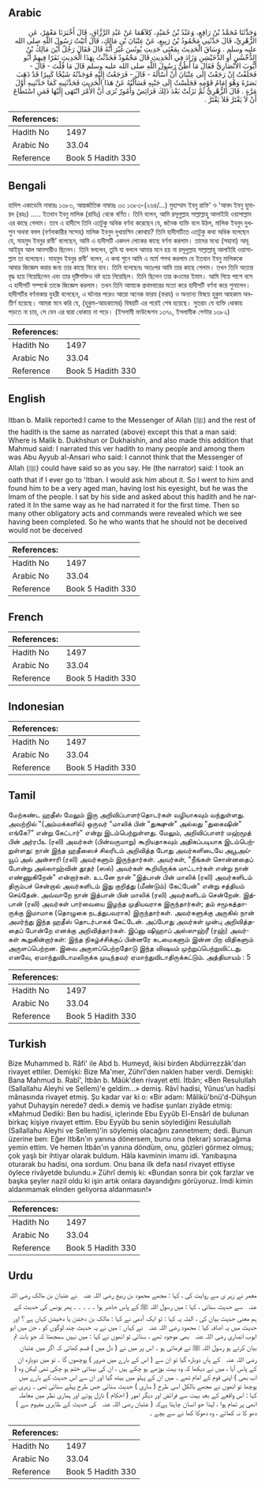 ## Arabic


<div dir="rtl" lang="ar" style={{fontSize:'larger',backgroundColor:'#f8f9fa',padding:20}}>
وَحَدَّثَنَا مُحَمَّدُ بْنُ رَافِعٍ، وَعَبْدُ بْنُ حُمَيْدٍ، كِلاَهُمَا عَنْ عَبْدِ الرَّزَّاقِ، قَالَ أَخْبَرَنَا مَعْمَرٌ، عَنِ الزُّهْرِيِّ، قَالَ حَدَّثَنِي مَحْمُودُ بْنُ رَبِيعٍ، عَنْ عِتْبَانَ بْنِ مَالِكٍ، قَالَ أَتَيْتُ رَسُولَ اللَّهِ صلى الله عليه وسلم ‏.‏ وَسَاقَ الْحَدِيثَ بِمَعْنَى حَدِيثِ يُونُسَ غَيْرَ أَنَّهُ قَالَ فَقَالَ رَجُلٌ أَيْنَ مَالِكُ بْنُ الدُّخْشُنِ أَوِ الدُّخَيْشِنِ وَزَادَ فِي الْحَدِيثِ قَالَ مَحْمُودٌ فَحَدَّثْتُ بِهَذَا الْحَدِيثِ نَفَرًا فِيهِمْ أَبُو أَيُّوبَ الأَنْصَارِيُّ فَقَالَ مَا أَظُنُّ رَسُولَ اللَّهِ صلى الله عليه وسلم قَالَ مَا قُلْتَ - قَالَ - فَحَلَفْتُ إِنْ رَجَعْتُ إِلَى عِتْبَانَ أَنْ أَسْأَلَهُ - قَالَ - فَرَجَعْتُ إِلَيْهِ فَوَجَدْتُهُ شَيْخًا كَبِيرًا قَدْ ذَهَبَ بَصَرُهُ وَهُوَ إِمَامُ قَوْمِهِ فَجَلَسْتُ إِلَى جَنْبِهِ فَسَأَلْتُهُ عَنْ هَذَا الْحَدِيثِ فَحَدَّثَنِيهِ كَمَا حَدَّثَنِيهِ أَوَّلَ مَرَّةٍ ‏.‏ قَالَ الزُّهْرِيُّ ثُمَّ نَزَلَتْ بَعْدَ ذَلِكَ فَرَائِضُ وَأُمُورٌ نُرَى أَنَّ الأَمْرَ انْتَهَى إِلَيْهَا فَمَنِ اسْتَطَاعَ أَنْ لاَ يَغْتَرَّ فَلاَ يَغْتَرَّ ‏.‏
</div>
<div style={{backgroundColor:'#f8f9fa',padding:20, marginBottom: 10}}><table> <thead> <tr> <th>References:</th> <th></th> </tr> </thead> <tbody><tr><td>Hadith No</td><td>1497</td></tr><tr><td>Arabic No</td><td>33.04</td></tr><tr><td>Reference</td><td>Book 5 Hadith 330</td></tr></tbody></table></div>

## Bengali


<div dir="ltr" lang="bn" style={{fontSize:'larger',backgroundColor:'#f8f9fa',padding:20}}>
হাদিস একাডেমি নাম্বারঃ ১৩৮৩, আন্তর্জাতিক নাম্বারঃ ৩৩ ১৩৮৩-(২৬৪/...) মুহাম্মাদ ইবনু রাফি' ও 'আবদ ইবনু হুমায়দ (রহঃ) ..... ইতবান ইবনু মালিক (রাযিঃ) থেকে বর্ণিত। তিনি বলেন, আমি রসূলুল্লাহ সাল্লাল্লাহু আলাইহি ওয়াসাল্লাম এর কাছে গেলাম। তবে এ হাদীসে তিনি এতটুকু অধিক বর্ণনা করেছেন যে, জনৈক ব্যক্তি বলে উঠল, মালিক ইবনুদ দুখশুন অথবা বলল (বর্ণনাকারীর সন্দেহ) মালিক ইবনুদ দুখায়শিন কোথায়? তিনি হাদীসটিতে এতটুকু কথা অধিক বলেছেন যে, মাহমুদ ইবনুর রাবী’ বলেছেন, আমি এ হাদীসটি একদল লোকের কাছে বর্ণনা করলাম। তাদের মধ্যে (সহাবা) আবূ আইয়ুব আল আনসারীও ছিলেন। তিনি বললেন, তুমি যা বললে আমার মনে হয় না রসূলুল্লাহ সাল্লাল্লাহু আলাইহি ওয়াসাল্লাম তা বলেছেন। মাহমুদ ইবনুর রাবী’ বলেন, এ কথা শুনে আমি এ মর্মে শপথ করলাম যে ইতবান ইবনু মালিককে আবার জিজ্ঞেস করার জন্য তার কাছে ফিরে যাব। তিনি বলেছেনঃ অতঃপর আমি তার কাছে গেলাম। তখন তিনি অত্যন্ত বৃদ্ধ হয়ে গিয়েছিলেন এবং তার দৃষ্টিশক্তিও নষ্ট হয়ে গিয়েছিল। তিনি ছিলেন তার কওমের ইমাম। আমি গিয়ে পাশে বসে এ হাদীসটি সম্পর্কে তাকে জিজ্ঞেস করলাম। তখন তিনি আমাকে প্রথমবারের মতো করে হাদীসটি বর্ণনা করে শুনালেন। হাদীসটির বর্ণনাকার যুহরী বলেছেন, এ ঘটনার পরেও আরো অনেক ফারয (ফরয) ও অন্যান্য বিষয়ে হুকুম আহকাম অবতীর্ণ হয়েছে। আমরা মনে করি যে, (হুকুম-আহকামের) বিষয়টি এর পরেই শেষ হয়েছে। সুতরাং যে ব্যক্তি ধোকায় পড়তে না চায়, সে যেন এর দ্বারা ধোকায় না পড়ে। (ইসলামী ফাউন্ডেশন ১৩৭০, ইসলামীক সেন্টার ১৩৮২)
</div>
<div style={{backgroundColor:'#f8f9fa',padding:20, marginBottom: 10}}><table> <thead> <tr> <th>References:</th> <th></th> </tr> </thead> <tbody><tr><td>Hadith No</td><td>1497</td></tr><tr><td>Arabic No</td><td>33.04</td></tr><tr><td>Reference</td><td>Book 5 Hadith 330</td></tr></tbody></table></div>

## English


<div dir="ltr" lang="en" style={{fontSize:'larger',backgroundColor:'#f8f9fa',padding:20}}>
Itban b. Malik reported:I came to the Messenger of Allah (ﷺ) and the rest of the hadith is the same as narrated (above) except this that a man said: Where is Malik b. Dukhshun or Dukhaishin, and also made this addition that Mahmud said: I narrated this ver hadith to many people and among them was Abu Ayyub al-Ansari who said: I cannot think that the Messenger of Allah (ﷺ) could have said so as you say. He (the narrator) said: I took an oath that if I ever go to 'Itban. I would ask him about it. So I went to him and found him to be a very aged man, having lost his eyesight, but he was the Imam of the people. I sat by his side and asked about this hadith and he narrated it In the same way as he had narrated it for the first time. Then so many other obligatory acts and commands were revealed which we see having been completed. So he who wants that he should not be deceived would not be deceived
</div>
<div style={{backgroundColor:'#f8f9fa',padding:20, marginBottom: 10}}><table> <thead> <tr> <th>References:</th> <th></th> </tr> </thead> <tbody><tr><td>Hadith No</td><td>1497</td></tr><tr><td>Arabic No</td><td>33.04</td></tr><tr><td>Reference</td><td>Book 5 Hadith 330</td></tr></tbody></table></div>

## French


<div dir="ltr" lang="fr" style={{fontSize:'larger',backgroundColor:'#f8f9fa',padding:20}}>

</div>
<div style={{backgroundColor:'#f8f9fa',padding:20, marginBottom: 10}}><table> <thead> <tr> <th>References:</th> <th></th> </tr> </thead> <tbody><tr><td>Hadith No</td><td>1497</td></tr><tr><td>Arabic No</td><td>33.04</td></tr><tr><td>Reference</td><td>Book 5 Hadith 330</td></tr></tbody></table></div>

## Indonesian


<div dir="ltr" lang="id" style={{fontSize:'larger',backgroundColor:'#f8f9fa',padding:20}}>

</div>
<div style={{backgroundColor:'#f8f9fa',padding:20, marginBottom: 10}}><table> <thead> <tr> <th>References:</th> <th></th> </tr> </thead> <tbody><tr><td>Hadith No</td><td>1497</td></tr><tr><td>Arabic No</td><td>33.04</td></tr><tr><td>Reference</td><td>Book 5 Hadith 330</td></tr></tbody></table></div>

## Tamil


<div dir="ltr" lang="ta" style={{fontSize:'larger',backgroundColor:'#f8f9fa',padding:20}}>
மேற்கண்ட ஹதீஸ் மேலும் இரு அறிவிப்பாளர்தொடர்கள் வழியாகவும் வந்துள்ளது. அவற்றில் "(அம்மக்களில்) ஒருவர் "மாலிக் பின் "துக்ஷுன்" அல்லது "துகைஷின்" எங்கே?" என்று கேட்டார்" என்று இடம்பெற்றுள்ளது. மேலும், அறிவிப்பாளர் மஹ்மூத் பின் அர்ரபீஉ (ரலி) அவர்கள் (பின்வருமாறு) கூறியதாகவும் அதிகப்படியாக இடம்பெற்றுள்ளது: நான் இந்த ஹதீஸைச் சிலரிடம் அறிவித்த போது அவர்களிடையே அபூஅய்யூப் அல் அன்சாரி (ரலி) அவர்களும் இருந்தார்கள். அவர்கள், "நீங்கள் சொன்னதைப் போன்று அல்லாஹ்வின் தூதர் (ஸல்) அவர்கள் கூறியிருக்க மாட்டார்கள் என்று நான் எண்ணுகிறேன்" என்றார்கள். உடனே நான் "இத்பான் பின் மாலிக் (ரலி) அவர்களிடம் திரும்பச் சென்றால் அவர்களிடம் இது குறித்து (மீண்டும்) கேட்பேன்" என்று சத்தியம் செய்தேன். அவ்வாறே நான் இத்பான் பின் மாலிக் (ரலி) அவர்களிடம் சென்றேன். இத்பான் (ரலி) அவர்கள் பார்வையை இழந்த முதியவராக இருந்தார்கள்; தம் சமூகத்தாருக்கு இமாமாக (தொழுகை நடத்துபவராக) இருந்தார்கள். அவர்களுக்கு அருகில் நான் அமர்ந்து இந்த ஹதீஸ் தொடர்பாகக் கேட்டேன். அப்போது அவர்கள் முன்பு அறிவித்ததைப் போன்றே எனக்கு அறிவித்தார்கள். இப்னு ஷிஹாப் அஸ்ஸுஹ்ரீ (ரஹ்) அவர்கள் கூறுகின்றார்கள்: இந்த நிகழ்ச்சிக்குப் பின்னரே கடமைகளும் இன்ன பிற விதிகளும் அருளப்பெற்றன. இவை அருளப்பெற்றதோடு இந்த விஷயம் முற்றுப்பெற்றுவிட்டது. எனவே, ஏமாந்துவிடாமலிருக்க முடிந்தவர் ஏமாந்துவிடாதிருக்கட்டும். அத்தியாயம் : 5
</div>
<div style={{backgroundColor:'#f8f9fa',padding:20, marginBottom: 10}}><table> <thead> <tr> <th>References:</th> <th></th> </tr> </thead> <tbody><tr><td>Hadith No</td><td>1497</td></tr><tr><td>Arabic No</td><td>33.04</td></tr><tr><td>Reference</td><td>Book 5 Hadith 330</td></tr></tbody></table></div>

## Turkish


<div dir="ltr" lang="tr" style={{fontSize:'larger',backgroundColor:'#f8f9fa',padding:20}}>
Bize Muhammed b. Râfi' ile Abd b. Humeyd, ikisi birden Abdürrezzâk'dan rivayet ettiler. Demişki: Bize Ma'mer, Zührî'den naklen haber verdi. Demişki: Bana Mahmud b. Rabî', İtbân b. Mâük'den rivayet etti. İtbân; «Ben Resulullah (Sallallahu Aleyhi ve Sellem)'e geldim...» demiş. Râvî hadisi, Yûnus'un hadîsi mânasında rivayet etmiş. Şu kadar var ki o: «Bir adam: Mâlikü'bnü'd-Dühşun yahut Duhayşin nerede? dedi.» demiş ve hadîse şunları ziyâde etmiş: «Mahmud Dediki: Ben bu hadisi, içlerinde Ebu Eyyûb El-Ensârî de bulunan birkaç kişiye rivayet ettim. Ebu Eyyûb bu senin söylediğini Resulullah (Sallallahu Aleyhi ve Sellem)'in söylemiş olacağını zannetmem; dedi. Bunun üzerine ben: Eğer Itb&n'ın yanına dönersem, bunu ona (tekrar) soracağıma yemin ettim. Ve hemen İtbân'ın yanına döndüm, onu, gözleri görmez olmuş; çok yaşlı bir ihtiyar olarak buldum. Hâla kavminin imamı idi. Yanıbaşına oturarak bu hadisi, ona sordum. Onu bana ilk defa nasıl rivayet ettiyse öylece rivâyetde bulundu.» Zührî demiş ki: «Bundan sonra bir çok farzlar ve başka şeyler nazil oldu ki işin artık onlara dayandığını görüyoruz. İmdi kimin aldanmamak elinden geliyorsa aldanmasın!»
</div>
<div style={{backgroundColor:'#f8f9fa',padding:20, marginBottom: 10}}><table> <thead> <tr> <th>References:</th> <th></th> </tr> </thead> <tbody><tr><td>Hadith No</td><td>1497</td></tr><tr><td>Arabic No</td><td>33.04</td></tr><tr><td>Reference</td><td>Book 5 Hadith 330</td></tr></tbody></table></div>

## Urdu


<div dir="rtl" lang="ur" style={{fontSize:'larger',backgroundColor:'#f8f9fa',padding:20}}>
معمر نے زہر ی سے روایت کی ، کہا : مجھے محمود بن ربیع ‌رضی ‌اللہ ‌عنہ ‌ ‌ نے عتبان بن مالک ‌رضی ‌اللہ ‌عنہ ‌ ‌ سے حدیث سنائی ، کہا : میں رسول اللہ ﷺ کے پاس حاضر ہوا ۔ ۔ ۔ ۔ ۔ پھر یونس کی حدیث کے ہم معنی حدیث بیان کی ، البتہ یہ کہا : تو ایک آدمی نے کہا : مالک بن دخشن یا دخیشن کہاں ہے ؟ اور حدیث میں یہ اضافہ کیا : محمود ‌رضی ‌اللہ ‌عنہ ‌ ‌ نے کہاں : میں نے یہ حدیث چند لوگوں کو ، جن میں ابو ایوب انصاری ‌رضی ‌اللہ ‌عنہ ‌ ‌ بھی موجود تھے ، سنائی تو انھوں نے کہا : میں نہیں سمجھتا کہ جو بات تم بیان کرتے ہو رسول اللہ ﷺ نے فرمائی ہو ۔ اس پر میں نے ( دل میں ) قسم کھائی کہ اگر میں عتبان ‌رضی ‌اللہ ‌عنہ ‌ ‌ کے ہاں دوبارہ گیا تو ان سے ( اس کے بارے میں ضرور ) پوچھوں گا ۔ تو میں دوبارہ ان کے پاس آیا ، میں نے دیکھا کہ وہ بہت بوڑھے ہو چکے ہیں ، ان کی بینائی ختم ہو چکی تھی لیکن وہ ( اب بھی ) اپنی قوم کے امام تھے ۔ میں ان کے پہلو میں بیٹھ گیا اور ان سے اس حدیث کے بارے میں پوچھا تو انھوں نے مجھے بالکل اسی طرح ( ساری ) حدیث سنائی جس طرح پہلے سنائی تھی ۔ زہری نے کہا : اس واقعے کے بعد بہت سے فرائض اور دیگر امور ( احکام ) نازل ہوئے اور ہماری نظر میں معاملہ انھی پر تمام ہوا ، لہذا جو انسان چاہتا ہےکہ ( عتبان ‌رضی ‌اللہ ‌عنہ ‌ ‌ کی حدیث کے ظاہری مفہوم سے ) دھو کا نہ کھائے ، وہ دھوکا کھا نے سے بچے ۔
</div>
<div style={{backgroundColor:'#f8f9fa',padding:20, marginBottom: 10}}><table> <thead> <tr> <th>References:</th> <th></th> </tr> </thead> <tbody><tr><td>Hadith No</td><td>1497</td></tr><tr><td>Arabic No</td><td>33.04</td></tr><tr><td>Reference</td><td>Book 5 Hadith 330</td></tr></tbody></table></div>